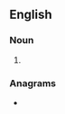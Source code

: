 ==English==

===Noun===
{{head|en|noun form}}

# {{plural of|tablespoonful|lang=en}}

===Anagrams===
* {{anagrams|en|a=abefllnoopsstu|tablespoonfuls}}